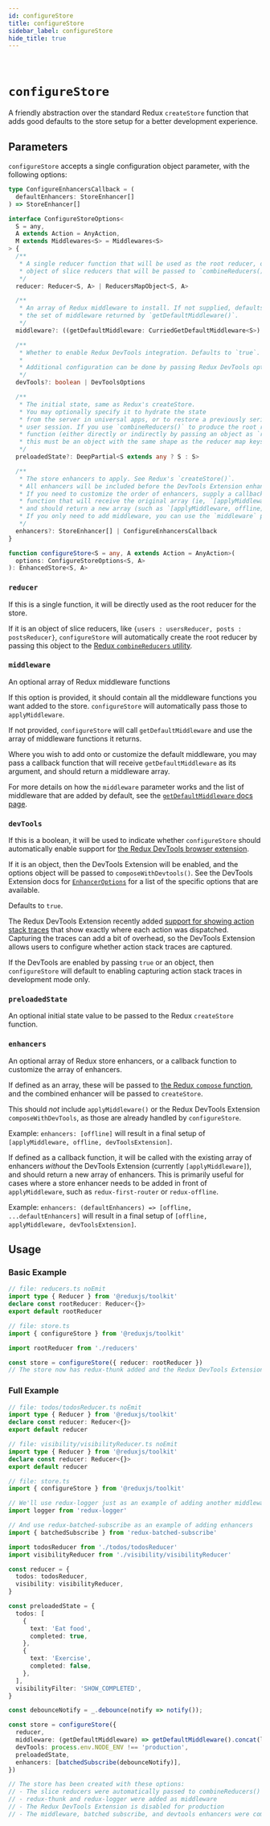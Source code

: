 ```yaml
---
id: configureStore
title: configureStore
sidebar_label: configureStore
hide_title: true
---
```


&nbsp;

# `configureStore`

A friendly abstraction over the standard Redux `createStore` function that adds good defaults
to the store setup for a better development experience.

## Parameters

`configureStore` accepts a single configuration object parameter, with the following options:

```ts no-transpile
type ConfigureEnhancersCallback = (
  defaultEnhancers: StoreEnhancer[]
) => StoreEnhancer[]

interface ConfigureStoreOptions<
  S = any,
  A extends Action = AnyAction,
  M extends Middlewares<S> = Middlewares<S>
> {
  /**
   * A single reducer function that will be used as the root reducer, or an
   * object of slice reducers that will be passed to `combineReducers()`.
   */
  reducer: Reducer<S, A> | ReducersMapObject<S, A>

  /**
   * An array of Redux middleware to install. If not supplied, defaults to
   * the set of middleware returned by `getDefaultMiddleware()`.
   */
  middleware?: ((getDefaultMiddleware: CurriedGetDefaultMiddleware<S>) => M) | M

  /**
   * Whether to enable Redux DevTools integration. Defaults to `true`.
   *
   * Additional configuration can be done by passing Redux DevTools options
   */
  devTools?: boolean | DevToolsOptions

  /**
   * The initial state, same as Redux's createStore.
   * You may optionally specify it to hydrate the state
   * from the server in universal apps, or to restore a previously serialized
   * user session. If you use `combineReducers()` to produce the root reducer
   * function (either directly or indirectly by passing an object as `reducer`),
   * this must be an object with the same shape as the reducer map keys.
   */
  preloadedState?: DeepPartial<S extends any ? S : S>

  /**
   * The store enhancers to apply. See Redux's `createStore()`.
   * All enhancers will be included before the DevTools Extension enhancer.
   * If you need to customize the order of enhancers, supply a callback
   * function that will receive the original array (ie, `[applyMiddleware]`),
   * and should return a new array (such as `[applyMiddleware, offline]`).
   * If you only need to add middleware, you can use the `middleware` parameter instead.
   */
  enhancers?: StoreEnhancer[] | ConfigureEnhancersCallback
}

function configureStore<S = any, A extends Action = AnyAction>(
  options: ConfigureStoreOptions<S, A>
): EnhancedStore<S, A>
```

### `reducer`

If this is a single function, it will be directly used as the root reducer for the store.

If it is an object of slice reducers, like `{users : usersReducer, posts : postsReducer}`,
`configureStore` will automatically create the root reducer by passing this object to the
[Redux `combineReducers` utility](https://redux.js.org/api/combinereducers).

### `middleware`

An optional array of Redux middleware functions

If this option is provided, it should contain all the middleware functions you
want added to the store. `configureStore` will automatically pass those to `applyMiddleware`.

If not provided, `configureStore` will call `getDefaultMiddleware` and use the
array of middleware functions it returns.

Where you wish to add onto or customize the default middleware,
you may pass a callback function that will receive `getDefaultMiddleware` as its argument,
and should return a middleware array.

For more details on how the `middleware` parameter works and the list of middleware that are added by default, see the
[`getDefaultMiddleware` docs page](./getDefaultMiddleware.mdx).

### `devTools`

If this is a boolean, it will be used to indicate whether `configureStore` should automatically enable support for [the Redux DevTools browser extension](https://github.com/zalmoxisus/redux-devtools-extension).

If it is an object, then the DevTools Extension will be enabled, and the options object will be passed to `composeWithDevtools()`. See
the DevTools Extension docs for [`EnhancerOptions`](https://github.com/zalmoxisus/redux-devtools-extension/blob/master/docs/API/Arguments.md#windowdevtoolsextensionconfig) for
a list of the specific options that are available.

Defaults to `true`.

The Redux DevTools Extension recently added [support for showing action stack traces](https://github.com/zalmoxisus/redux-devtools-extension/blob/d4ef75691ad294646f74bca38b973b19850a37cf/docs/Features/Trace.md) that show exactly where each action was dispatched. Capturing the traces can add a bit of overhead, so the DevTools Extension allows users to configure whether action stack traces are captured.

If the DevTools are enabled by passing `true` or an object, then `configureStore` will default to enabling capturing action stack traces in development mode only.

### `preloadedState`

An optional initial state value to be passed to the Redux `createStore` function.

### `enhancers`

An optional array of Redux store enhancers, or a callback function to customize the array of enhancers.

If defined as an array, these will be passed to [the Redux `compose` function](https://redux.js.org/api/compose), and the combined enhancer will be passed to `createStore`.

This should _not_ include `applyMiddleware()` or the Redux DevTools Extension `composeWithDevTools`, as those are already handled by `configureStore`.

Example: `enhancers: [offline]` will result in a final setup of `[applyMiddleware, offline, devToolsExtension]`.

If defined as a callback function, it will be called with the existing array of enhancers _without_ the DevTools Extension (currently `[applyMiddleware]`),
and should return a new array of enhancers. This is primarily useful for cases where a store enhancer needs to be added
in front of `applyMiddleware`, such as `redux-first-router` or `redux-offline`.

Example: `enhancers: (defaultEnhancers) => [offline, ...defaultEnhancers]` will result in a final setup
of `[offline, applyMiddleware, devToolsExtension]`.

## Usage

### Basic Example

```ts
// file: reducers.ts noEmit
import type { Reducer } from '@reduxjs/toolkit'
declare const rootReducer: Reducer<{}>
export default rootReducer

// file: store.ts
import { configureStore } from '@reduxjs/toolkit'

import rootReducer from './reducers'

const store = configureStore({ reducer: rootReducer })
// The store now has redux-thunk added and the Redux DevTools Extension is turned on
```

### Full Example

```ts no-transpile
// file: todos/todosReducer.ts noEmit
import type { Reducer } from '@reduxjs/toolkit'
declare const reducer: Reducer<{}>
export default reducer

// file: visibility/visibilityReducer.ts noEmit
import type { Reducer } from '@reduxjs/toolkit'
declare const reducer: Reducer<{}>
export default reducer

// file: store.ts
import { configureStore } from '@reduxjs/toolkit'

// We'll use redux-logger just as an example of adding another middleware
import logger from 'redux-logger'

// And use redux-batched-subscribe as an example of adding enhancers
import { batchedSubscribe } from 'redux-batched-subscribe'

import todosReducer from './todos/todosReducer'
import visibilityReducer from './visibility/visibilityReducer'

const reducer = {
  todos: todosReducer,
  visibility: visibilityReducer,
}

const preloadedState = {
  todos: [
    {
      text: 'Eat food',
      completed: true,
    },
    {
      text: 'Exercise',
      completed: false,
    },
  ],
  visibilityFilter: 'SHOW_COMPLETED',
}

const debounceNotify = _.debounce(notify => notify());

const store = configureStore({
  reducer,
  middleware: (getDefaultMiddleware) => getDefaultMiddleware().concat(logger),
  devTools: process.env.NODE_ENV !== 'production',
  preloadedState,
  enhancers: [batchedSubscribe(debounceNotify)],
})

// The store has been created with these options:
// - The slice reducers were automatically passed to combineReducers()
// - redux-thunk and redux-logger were added as middleware
// - The Redux DevTools Extension is disabled for production
// - The middleware, batched subscribe, and devtools enhancers were composed together
```
